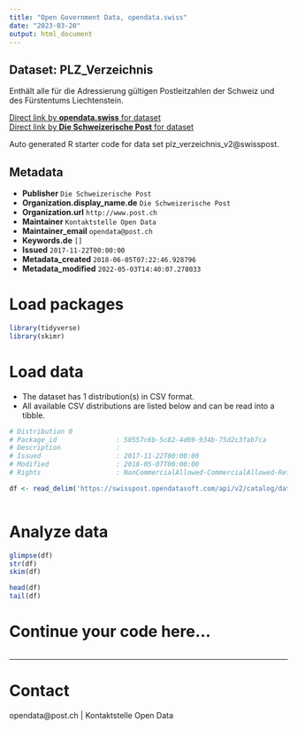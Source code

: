 ```yaml
---
title: "Open Government Data, opendata.swiss"
date: "2023-03-20"
output: html_document
---
```


## Dataset: PLZ_Verzeichnis

Enthält alle für die Adressierung gültigen Postleitzahlen der Schweiz und des Fürstentums Liechtenstein.

[Direct link by **opendata.swiss** for dataset](https://opendata.swiss/de/dataset/plz_verzeichnis)<br>
[Direct link by **Die Schweizerische Post** for dataset](https://swisspost.opendatasoft.com/explore/dataset/plz_verzeichnis_v2/map)

Auto generated R starter code for data set plz_verzeichnis_v2@swisspost.

## Metadata

- **Publisher** `Die Schweizerische Post`
- **Organization.display_name.de** `Die Schweizerische Post`
- **Organization.url** `http://www.post.ch`
- **Maintainer** `Kontaktstelle Open Data`
- **Maintainer_email** `opendata@post.ch`
- **Keywords.de** `[]`
- **Issued** `2017-11-22T00:00:00`
- **Metadata_created** `2018-06-05T07:22:46.928796`
- **Metadata_modified** `2022-05-03T14:40:07.278033`


# Load packages

```r

library(tidyverse)
library(skimr)

```

# Load data

-   The dataset has 1 distribution(s) in CSV format.
-   All available CSV distributions are listed below and can be read into a tibble.

```r

# Distribution 0
# Package_id               : 50557c6b-5c82-4d69-934b-75d2c3fab7ca
# Description              : 
# Issued                   : 2017-11-22T00:00:00
# Modified                 : 2018-05-07T00:00:00
# Rights                   : NonCommercialAllowed-CommercialAllowed-ReferenceRequired

df <- read_delim('https://swisspost.opendatasoft.com/api/v2/catalog/datasets/plz_verzeichnis_v2/exports/csv')



```

# Analyze data

```r

glimpse(df)
str(df)
skim(df)

head(df)
tail(df)

```

# Continue your code here...

```r

```

------------------------------------------------------------------------

# Contact

opendata@post.ch | Kontaktstelle Open Data
